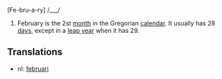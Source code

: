[Fe-bru-a-ry] /___/

#February is the 2st [[month]] in the Gregorian [[calendar]]. It usually has 28 [[day|days]], except in a [[leap year]] when it has 29.

==Translations==
*nl: [[februari]]